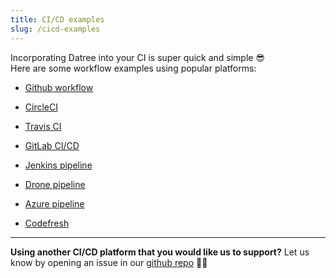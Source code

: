```yaml
---
title: CI/CD examples
slug: /cicd-examples
---
```


Incorporating Datree into your CI is super quick and simple 😎  
Here are some workflow examples using popular platforms:

- [Github workflow](/cicd-examples/github-workflow)

- [CircleCI](/cicd-examples/circle-ci)

- [Travis CI](/cicd-examples/travis-ci)

- [GitLab CI/CD](/cicd-examples/gitLab-ci-cd)

- [Jenkins pipeline](/cicd-examples/jenkins-pipeline)

- [Drone pipeline](/cicd-examples/drone-pipeline)

- [Azure pipeline](/cicd-examples/azure-pipelines)

- [Codefresh](/cicd-examples/codefresh)

---

**Using another CI/CD platform that you would like us to support?**
Let us know by opening an issue in our [github repo](https://github.com/datreeio/datree) 👌🏼
